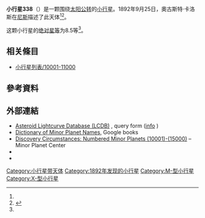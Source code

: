 {{Infobox planet
 | minorplanet     = yes
 | name            = 338 Budrosa
 | background      = #D6D6D6
 | image = 
 | image_size      = 
 | caption         =
 | discovery_ref   =  <ref name="MPC-object" />
 | discoverer      = [[奧古斯特·卡洛斯|奧古斯特·卡洛斯]]
 | discovery_site  = [[尼斯|尼斯]]
 | discovered      = 1892年9月25日
 | mpc_name        = 338 Budrosa
 | alt_names       = 338 Budrosa
 | pronounced      = 
 | named_after     = <ref name="MPC-object" />
 | mp_category     = [[主帶小行星|主帶小行星]] <ref name="MPC-object" /><ref name="jpldata" />
 | orbit_ref       = <ref name="a">[http://ssd.jpl.nasa.gov/sbdb.cgi?sstr=338 338] {{Wayback|url=http://ssd.jpl.nasa.gov/sbdb.cgi?sstr=338 |date=20210718162101 }}，小行星數據庫瀏覽器（JPL Small-Body Database Browser）－[[美国国家航空航天局|美国国家航空航天局]]喷气推进实验室</ref>
 | epoch           = 2019-04-27.0（[[儒略日|JD]] 2458600.5）
 | uncertainty     = 0
 | observation_arc = 
 | aphelion = {{convert|2.976|AU|km|3|abbr=on|lk=out}}
 | perihelion      = {{convert|2.8466300|AU|km|3|abbr=on}}
 | semimajor       = 2.9113112
 | eccentricity    = 0.0222172
 | period          = 4.97[[儒略年|yr]]
 | mean_anomaly    = 141.24877[[度|°]]
 | mean_motion     = {{Deg2DMS|0.19841340|sup=ms}} / day
 | inclination     = 6.05003
 | asc_node        = 287.42303°
 | arg_peri        = 110.11760
 | mean_diameter   = 
 | rotation        = 
 | albedo          =
 | spectral_type   =
 | abs_magnitude   = 8.5<ref name="jpldata" />
}}
'''小行星338'''（{{lang-en|338 Budrosa}}）是一颗围绕[[太阳|太阳]][[公转|公转]]的[[小行星|小行星]]。1892年9月25日，奧古斯特·卡洛斯在[[尼斯|尼斯]]描述了此天体<ref name="a" /><ref>{{cite news|title=小行星列表|url=http://cfa-www.harvard.edu/iau/lists/NumberedMPs.txt|accessdate=2018-10-19|newspaper=哈佛大学|archive-date=2008-05-17|archive-url=https://web.archive.org/web/20080517010638/http://cfa-www.harvard.edu/iau/lists/NumberedMPs.txt|dead-url=no}}</ref>。

这颗小行星的[[绝对星等|绝对星等]]为8.5等<ref name="a" />。

== 相关條目 ==
*[[小行星列表/10001-11000|小行星列表/10001-11000]]

== 參考資料 ==
{{reflist|refs=

<ref name="jpldata">{{cite web
  |type       = 2018-01-26 last obs.
  |title      = JPL Small-Body Database Browser:338 Budrosa-338 Budrosa
  |url        = https://ssd.jpl.nasa.gov/sbdb.cgi?sstr=338
  |publisher  = [[Jet_Propulsion_Laboratory|Jet Propulsion Laboratory]]
  |accessdate = 28 March 2018}}</ref>

<ref name="MPC-object">{{cite web
  |title      = 338 Budrosa
  |work      = Minor Planet Center
  |url      = https://www.minorplanetcenter.net/db_search/show_object?object_id=338
  |accessdate      = 28 March 2018
  |archive-date      = 2016-03-04
  |archive-url      = https://web.archive.org/web/20160304113754/http://minorplanetcenter.net/db_search/show_object?object_id=338
  |dead-url      = no
  }}</ref>

}}

==  外部連結 ==
* [http://www.minorplanet.info/PHP/lcdbsummaryquery.php Asteroid Lightcurve Database (LCDB)] {{Wayback|url=http://www.minorplanet.info/PHP/lcdbsummaryquery.php |date=20171210173955 }}, query form ([http://www.minorplanet.info/lightcurvedatabase.html info] {{Wayback|url=http://www.minorplanet.info/lightcurvedatabase.html |date=20171216050541 }})
* [https://books.google.com/books?id=aeAg1X7afOoC&pg Dictionary of Minor Planet Names], Google books
* [http://www.minorplanetcenter.net/iau/lists/NumberedMPs010001.html Discovery Circumstances: Numbered Minor Planets (10001)-(15000)] {{Wayback|url=http://www.minorplanetcenter.net/iau/lists/NumberedMPs010001.html |date=20180612162317 }} – Minor Planet Center
* {{AstDys|338}}
* {{JPL small body}}

{{Minor Planet Number|[[小行星337|小行星337]]|[[小行星339|小行星339]]}}
{{小天体}}

[[Category:小行星带天体|Category:小行星带天体]]
[[Category:1892年发现的小行星|Category:1892年发现的小行星]]
[[Category:M-型小行星|Category:M-型小行星]]
[[Category:X-型小行星|Category:X-型小行星]]